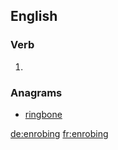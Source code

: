 
==English==

===Verb===
{{head|en}}

# {{present participle of|enrobe}}

===Anagrams===
* [[ringbone#English|ringbone]]

[[de:enrobing]]
[[fr:enrobing]]